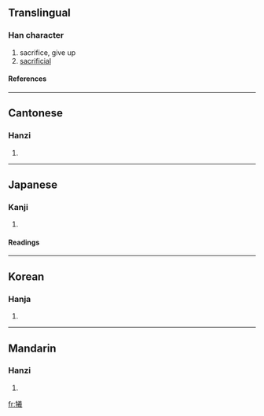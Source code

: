 {{see|犠|牺}}

==Translingual==
===Han character===
{{Han char|rn=93|rad=牛|as=16|sn=20|four=2855<sub>3</sub>|canj=竹手廿土尸 (HQTGS)}}
# sacrifice, give up
# [[sacrificial]]
====References====
{{Han ref|kx=0705.090|dkj=20209|dj=1117.350|hdz=31822.040|uh=72A7|ud=29351|bh=C4EB|bd=50411}}

----
==Cantonese==
===Hanzi===
{{yue-hanzi|jyut=|y=hei1}}
# {{defn|Cantonese}}

----
==Japanese==
===Kanji===
{{ja-kanji|grade=|rs=牛16}}
# {{defn|Japanese}} 
====Readings====
{{ja-readings|on=[[ぎ]] (gi), [[き]] (ki)|kun=[[いけにえ]] (ikenie)}}

----
==Korean==
===Hanja===
{{ko-hanja|hangeul=[[희]], [[사]]|eumhun=|rv=hui, sa|mr=hŭi, sa|y=huy, sa}}
# {{defn|Korean}}

----
==Mandarin==
===Hanzi===
{{cmn-hanzi|sim=牺|pin=[[suō]] ([[suo1]]), [[xī]] ([[xi1]])|wg=so<sup>1</sup>, hsi<sup>1</sup>}}
# {{defn|Mandarin}}

[[fr:犧]]